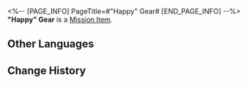<%-- [PAGE_INFO]
PageTitle=#"Happy" Gear#
[END_PAGE_INFO] --%>
{{Item Infobox
|id          = 140407
|image       = Item Happy Gear.png
|type        = Mission Item
|invCategory = Missions
|rarity      = 3
|effect      = 
|description = A manifestation of the emotion "Happy" in the Dreamscape. It can be used to repair people's Emo Dial and recover their lost emotions or memories.
}}
'''"Happy" Gear''' is a [[Mission Item]].

==Other Languages==
{{Other Languages
|en   = "Happy" Gear
|zhs  = 「欢欣」齿轮
|zht  = 「歡欣」齒輪
|ja   = 「喜び」の歯車
|ko   = 「기쁨」 톱니바퀴
|es   = Engranaje de la felicidad
|fr   = Engrenage de « Joie »
|ru   = Шестерня «Восторг»
|th   = ฟันเฟือง "สุขใจ"
|vi   = Bánh Răng Vui Vẻ
|de   = Freude-Zahnrad
|id   = Gir "Kebahagiaan"
|pt   = Engrenagem "Feliz"
}}

==Change History==
{{Change History|2.0}}